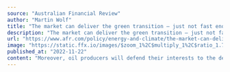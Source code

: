 ```yaml
---
source: "Australian Financial Review"
author: "Martin Wolf"
title: "The market can deliver the green transition – just not fast enough - The Australian Financial Review"
description: "The market can deliver the green transition – just not fast enough  The Australian Financial Review"
url: "https://www.afr.com/policy/energy-and-climate/the-market-can-deliver-the-green-transition-just-not-fast-enough-20221123-p5c0kd"
image: "https://static.ffx.io/images/$zoom_1%2C$multiply_1%2C$ratio_1.777778%2C$width_1059%2C$x_421%2C$y_421/t_crop_custom/c_scale%2Cw_800%2Cq_88%2Cf_jpg/t_afr_opinion_no_age_social_wm/cdd902a26abd099bd30dfb004e3bc033419fc150"
published_at: "2022-11-22"
content: "Moreover, oil producers will defend their interests to the death, as they showed at COP27 in Egypt. If one doubts just how difficult it is to halt a profitable business, take a look at the history of… [+4251 chars]"
---
```


